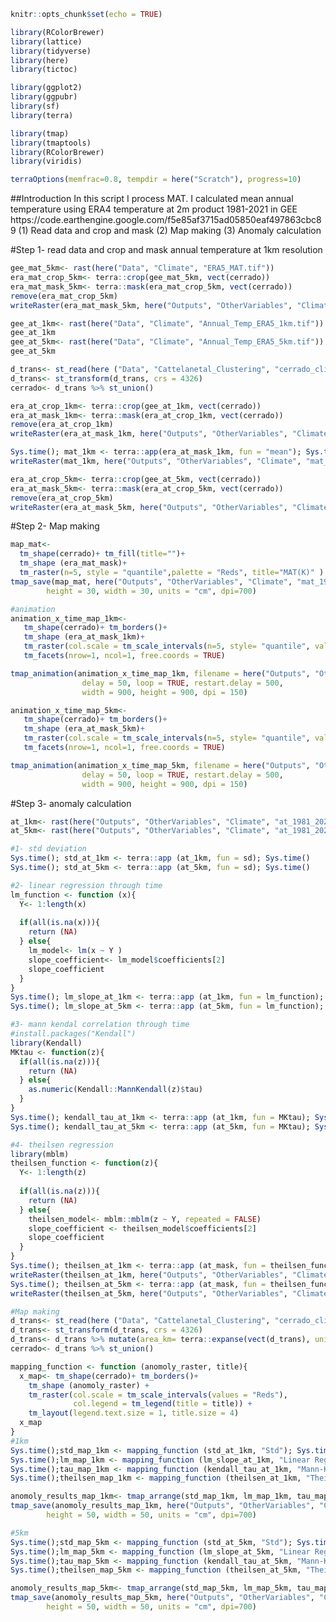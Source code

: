 ```r
knitr::opts_chunk$set(echo = TRUE)
```

```r
library(RColorBrewer)
library(lattice)
library(tidyverse)
library(here)
library(tictoc)

library(ggplot2)
library(ggpubr)
library(sf)
library(terra)

library(tmap)
library(tmaptools)
library(RColorBrewer)
library(viridis)

terraOptions(memfrac=0.8, tempdir = here("Scratch"), progress=10)
```
##Introduction
In this script I process MAT. I calculated mean annual temperature
using ERA4 temperature at 2m product 1981-2021 in GEE
https://code.earthengine.google.com/f5e85af3715ad05850eaf497863cbc89
(1) Read data and crop and mask
(2) Map making
(3) Anomaly calculation

#Step 1- read data and crop and mask annual temperature at 1km resolution
```r
gee_mat_5km<- rast(here("Data", "Climate", "ERA5_MAT.tif"))
era_mat_crop_5km<- terra::crop(gee_mat_5km, vect(cerrado))
era_mat_mask_5km<- terra::mask(era_mat_crop_5km, vect(cerrado))
remove(era_mat_crop_5km)
writeRaster(era_mat_mask_5km, here("Outputs", "OtherVariables", "Climate", "mat_1981_2021_5km.tif"))

gee_at_1km<- rast(here("Data", "Climate", "Annual_Temp_ERA5_1km.tif"))
gee_at_1km
gee_at_5km<- rast(here("Data", "Climate", "Annual_Temp_ERA5_5km.tif"))
gee_at_5km

d_trans<- st_read(here ("Data", "Cattelanetal_Clustering", "cerrado_climate_zones.shp"))
d_trans<- st_transform(d_trans, crs = 4326)
cerrado<- d_trans %>% st_union()

era_at_crop_1km<- terra::crop(gee_at_1km, vect(cerrado))
era_at_mask_1km<- terra::mask(era_at_crop_1km, vect(cerrado))
remove(era_at_crop_1km)
writeRaster(era_at_mask_1km, here("Outputs", "OtherVariables", "Climate", "at_1981_2021_1km.tif"))

Sys.time(); mat_1km <- terra::app(era_at_mask_1km, fun = "mean"); Sys.time()
writeRaster(mat_1km, here("Outputs", "OtherVariables", "Climate", "mat_1981_2021_1km.tif"))

era_at_crop_5km<- terra::crop(gee_at_5km, vect(cerrado))
era_at_mask_5km<- terra::mask(era_at_crop_5km, vect(cerrado))
remove(era_at_crop_5km)
writeRaster(era_at_mask_5km, here("Outputs", "OtherVariables", "Climate", "at_1981_2021_5km.tif"))

```

#Step 2- Map making
```r
map_mat<-   
  tm_shape(cerrado)+ tm_fill(title="")+
  tm_shape (era_mat_mask)+
  tm_raster(n=5, style = "quantile",palette = "Reds", title="MAT(K)" ) 
tmap_save(map_mat, here("Outputs", "OtherVariables", "Climate", "mat_1981_2021.png"),
        height = 30, width = 30, units = "cm", dpi=700)

#animation
animation_x_time_map_1km<-
   tm_shape(cerrado)+ tm_borders()+
   tm_shape (era_at_mask_1km)+
   tm_raster(col.scale = tm_scale_intervals(n=5, style= "quantile", values = "Reds")) +
   tm_facets(nrow=1, ncol=1, free.coords = TRUE) 

tmap_animation(animation_x_time_map_1km, filename = here("Outputs", "OtherVariables", "Climate", "annual_temperature_1981_2021_1km.gif"),
                delay = 50, loop = TRUE, restart.delay = 500,
                width = 900, height = 900, dpi = 150)

animation_x_time_map_5km<-
   tm_shape(cerrado)+ tm_borders()+
   tm_shape (era_at_mask_5km)+
   tm_raster(col.scale = tm_scale_intervals(n=5, style= "quantile", values = "Reds")) +
   tm_facets(nrow=1, ncol=1, free.coords = TRUE) 

tmap_animation(animation_x_time_map_5km, filename = here("Outputs", "OtherVariables", "Climate", "annual_temperature_1981_2021_5km.gif"),
                delay = 50, loop = TRUE, restart.delay = 500,
                width = 900, height = 900, dpi = 150)
```

#Step 3- anomaly calculation
```r
at_1km<- rast(here("Outputs", "OtherVariables", "Climate", "at_1981_2021_1km.tif"))
at_5km<- rast(here("Outputs", "OtherVariables", "Climate", "at_1981_2021_5km.tif"))

#1- std deviation
Sys.time(); std_at_1km <- terra::app (at_1km, fun = sd); Sys.time()
Sys.time(); std_at_5km <- terra::app (at_5km, fun = sd); Sys.time()

#2- linear regression through time
lm_function <- function (x){
  Y<- 1:length(x)
  
  if(all(is.na(x))){
    return (NA)
  } else{
    lm_model<- lm(x ~ Y )
    slope_coefficient<- lm_model$coefficients[2]
    slope_coefficient
  }
}
Sys.time(); lm_slope_at_1km <- terra::app (at_1km, fun = lm_function); Sys.time()
Sys.time(); lm_slope_at_5km <- terra::app (at_5km, fun = lm_function); Sys.time()

#3- mann kendal correlation through time
#install.packages("Kendall")
library(Kendall)
MKtau <- function(z){
  if(all(is.na(z))){
    return (NA)
  } else{
    as.numeric(Kendall::MannKendall(z)$tau)
  }
} 
Sys.time(); kendall_tau_at_1km <- terra::app (at_1km, fun = MKtau); Sys.time()
Sys.time(); kendall_tau_at_5km <- terra::app (at_5km, fun = MKtau); Sys.time()

#4- theilsen regression
library(mblm)
theilsen_function <- function(z){
  Y<- 1:length(z)
  
  if(all(is.na(z))){
    return (NA)
  } else{
    theilsen_model<- mblm::mblm(z ~ Y, repeated = FALSE)
    slope_coefficient <- theilsen_model$coefficients[2]
    slope_coefficient
  }
} 
Sys.time(); theilsen_at_1km <- terra::app (at_mask, fun = theilsen_function); Sys.time()
writeRaster(theilsen_at_1km, here("Outputs", "OtherVariables", "Climate", "theilsen_at_1km.tif"))
Sys.time(); theilsen_at_5km <- terra::app (at_mask, fun = theilsen_function); Sys.time()
writeRaster(theilsen_at_5km, here("Outputs", "OtherVariables", "Climate", "theilsen_at_5km.tif"))

#Map making
d_trans<- st_read(here ("Data", "Cattelanetal_Clustering", "cerrado_climate_zones.shp"))
d_trans<- st_transform(d_trans, crs = 4326)
d_trans<- d_trans %>% mutate(area_km= terra::expanse(vect(d_trans), unit="km"))
cerrado<- d_trans %>% st_union()

mapping_function <- function (anomoly_raster, title){
  x_map<- tm_shape(cerrado)+ tm_borders()+
    tm_shape (anomoly_raster) + 
    tm_raster(col.scale = tm_scale_intervals(values = "Reds"),
              col.legend = tm_legend(title = title)) +
    tm_layout(legend.text.size = 1, title.size = 4) 
  x_map
}
#1km
Sys.time();std_map_1km <- mapping_function (std_at_1km, "Std"); Sys.time()
Sys.time();lm_map_1km <- mapping_function (lm_slope_at_1km, "Linear Regression"); Sys.time()
Sys.time();tau_map_1km <- mapping_function (kendall_tau_at_1km, "Mann-Kendall"); Sys.time()
Sys.time();theilsen_map_1km <- mapping_function (theilsen_at_1km, "Theil-Sen Regression"); Sys.time()

anomoly_results_map_1km<- tmap_arrange(std_map_1km, lm_map_1km, tau_map_1km, theilsen_map_1km, ncol = 4, nrow= 1) 
tmap_save(anomoly_results_map_1km, here("Outputs", "OtherVariables", "Climate", "anomoly_annualtemp_methods_results_1km.png"),
        height = 50, width = 50, units = "cm", dpi=700)

#5km
Sys.time();std_map_5km <- mapping_function (std_at_5km, "Std"); Sys.time()
Sys.time();lm_map_5km <- mapping_function (lm_slope_at_5km, "Linear Regression"); Sys.time()
Sys.time();tau_map_5km <- mapping_function (kendall_tau_at_5km, "Mann-Kendall"); Sys.time()
Sys.time();theilsen_map_5km <- mapping_function (theilsen_at_5km, "Theil-Sen Regression"); Sys.time()

anomoly_results_map_5km<- tmap_arrange(std_map_5km, lm_map_5km, tau_map_5km, theilsen_map_5km, ncol = 4, nrow= 1) 
tmap_save(anomoly_results_map_5km, here("Outputs", "OtherVariables", "Climate", "anomoly_annualtemp_methods_results_5km.png"),
        height = 50, width = 50, units = "cm", dpi=700)

```